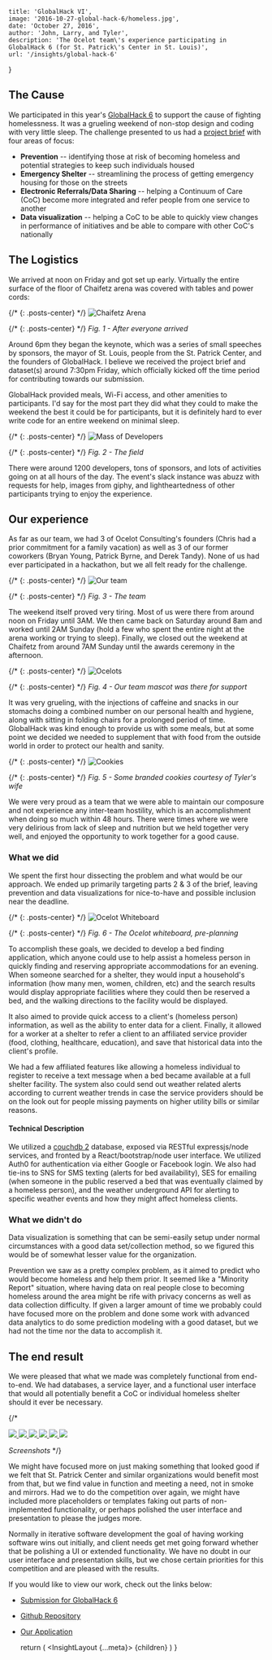 
    title: 'GlobalHack VI',
    image: '2016-10-27-global-hack-6/homeless.jpg',
    date: 'October 27, 2016',
    author: 'John, Larry, and Tyler',
    description: 'The Ocelot team\'s experience participating in GlobalHack 6 (for St. Patrick\'s Center in St. Louis)',
    url: '/insights/global-hack-6'
}

## The Cause

We participated in this year's [GlobalHack 6](https://globalhack.org/globalhack-vi/) to support the cause of fighting homelessness.  It was a grueling weekend of non-stop design and coding with very little sleep. The challenge presented to us had a [project brief](https://drive.google.com/drive/folders/0B2mfdDRureR9Yk8wSk9MX1ZCME0) with four areas of focus:

* **Prevention** -- identifying those at risk of becoming homeless and potential strategies to keep such individuals housed
* **Emergency Shelter** -- streamlining the process of getting emergency housing for those on the streets
* **Electronic Referrals/Data Sharing** -- helping a Continuum of Care (CoC) become more integrated and refer people from one service to another
* **Data visualization** -- helping a CoC to be able to quickly view changes in performance of initiatives and be able to compare with other CoC's nationally

## The Logistics

We arrived at noon on Friday and got set up early.  Virtually the entire surface of the floor of Chaifetz arena was covered with tables and power cords:

{/* {: .posts-center} */}
![Chaifetz Arena](/assets/insights/2016-10-27-global-hack-6/chaifetz.jpg)

{/* {: .posts-center} */}
*Fig. 1 - After everyone arrived*

Around 6pm they began the keynote, which was a series of small speeches by sponsors, the mayor of St. Louis, people from the St. Patrick Center, and the founders of GlobalHack. I believe we received the project brief and dataset(s) around 7:30pm Friday, which officially kicked off the time period for contributing towards our submission.

GlobalHack provided meals, Wi-Fi access, and other amenities to participants. I'd say for the most part they did what they could to make the weekend the best it could be for participants, but it is definitely hard to ever write code for an entire weekend on minimal sleep.

{/* {: .posts-center} */}
![Mass of Developers](/assets/insights/2016-10-27-global-hack-6/dev_mass.jpg)

{/* {: .posts-center} */}
*Fig. 2 - The field*

There were around 1200 developers, tons of sponsors, and lots of activities going on at all hours of the day. The event's slack instance was abuzz with requests for help, images from giphy, and lightheartedness of other participants trying to enjoy the experience.

## Our experience

As far as our team, we had 3 of Ocelot Consulting's founders (Chris had a prior commitment for a family vacation) as well as 3 of our former coworkers (Bryan Young, Patrick Byrne, and Derek Tandy). None of us had ever participated in a hackathon, but we all felt ready for the challenge.

{/* {: .posts-center} */}
![Our team](/assets/insights/2016-10-27-global-hack-6/team.jpg)

{/* {: .posts-center} */}
*Fig. 3 - The team*

The weekend itself proved very tiring. Most of us were there from around noon on Friday until 3AM. We then came back on Saturday around 8am and worked until 2AM Sunday (hold a few who spent the entire night at the arena working or trying to sleep). Finally, we closed out the weekend at Chaifetz from around 7AM Sunday until the awards ceremony in the afternoon.

{/* {: .posts-center} */}
![Ocelots](/assets/insights/2016-10-27-global-hack-6/ocelot.jpg)

{/* {: .posts-center} */}
*Fig. 4 - Our team mascot was there for support*

It was very grueling, with the injections of caffeine and snacks in our stomachs doing a combined number on our personal health and hygiene, along with sitting in folding chairs for a prolonged period of time. GlobalHack was kind enough to provide us with some meals, but at some point we decided we needed to supplement that with food from the outside world in order to protect our health and sanity.

{/* {: .posts-center} */}
![Cookies](/assets/insights/2016-10-27-global-hack-6/cookies.jpg)

{/* {: .posts-center} */}
*Fig. 5 - Some branded cookies courtesy of Tyler's wife*

We were very proud as a team that we were able to maintain our composure and not experience any inter-team hostility, which is an accomplishment when doing so much within 48 hours. There were times where we were very delirious from lack of sleep and nutrition but we held together very well, and enjoyed the opportunity to work together for a good cause.

### What we did

We spent the first hour dissecting the problem and what would be our approach. We ended up primarily targeting parts 2 & 3 of the brief, leaving prevention and data visualizations for nice-to-have and possible inclusion near the deadline.

{/* {: .posts-center} */}
![Ocelot Whiteboard](/assets/insights/2016-10-27-global-hack-6/whiteboard.jpg)

{/* {: .posts-center} */}
*Fig. 6 - The Ocelot whiteboard, pre-planning*

To accomplish these goals, we decided to develop a bed finding application, which anyone could use to help assist a homeless person in quickly finding and reserving appropriate accommodations for an evening. When someone searched for a shelter, they would input a household's information (how many men, women, children, etc) and the search results would display appropriate facilities where they could then be reserved a bed, and the walking directions to the facility would be displayed.

It also aimed to provide quick access to a client's (homeless person) information, as well as the ability to enter data for a client. Finally, it allowed for a worker at a shelter to refer a client to an affiliated service provider (food, clothing, healthcare, education), and save that historical data into the client's profile.

We had a few affiliated features like allowing a homeless individual to register to receive a text message when a bed became available at a full shelter facility. The system also could send out weather related alerts according to current weather trends in case the service providers should be on the look out for people missing payments on higher utility bills or similar reasons.

#### Technical Description

We utilized a [couchdb 2](http://couchdb.apache.org/) database, exposed via RESTful expressjs/node services, and fronted by a React/bootstrap/node user interface. We utilized Auth0 for authentication via either Google or Facebook login. We also had tie-ins to SNS for SMS texting (alerts for bed availability), SES for emailing (when someone in the public reserved a bed that was eventually claimed by a homeless person), and the weather underground API for alerting to specific weather events and how they might affect homeless clients.

### What we didn't do

Data visualization is something that can be semi-easily setup under normal circumstances with a good data set/collection method, so we figured this would be of somewhat lesser value for the organization.

Prevention we saw as a pretty complex problem, as it aimed to predict who would become homeless and help them prior. It seemed like a "Minority Report" situation, where having data on real people close to becoming homeless around the area might be rife with privacy concerns as well as data collection difficulty. If given a larger amount of time we probably could have focused more on the problem and done some work with advanced data analytics to do some prediction modeling with a good dataset, but we had not the time nor the data to accomplish it.

## The end result

We were pleased that what we made was completely functional from end-to-end. We had databases, a service layer, and a functional user interface that would all potentially benefit a CoC or individual homeless shelter should it ever be necessary.

{/* <div class='globalhack-screenshots'>
    <a href="/assets/insights/2016-10-27-global-hack-6/screenshots/home.png" data-lightbox="screenshots" data-title="Main Menu">
        <img src="/assets/insights/2016-10-27-global-hack-6/screenshots/home.png">
    </a>
    <a href="/assets/insights/2016-10-27-global-hack-6/screenshots/main_menu.png" data-lightbox="screenshots" data-title="Main Menu">
        <img src="/assets/insights/2016-10-27-global-hack-6/screenshots/main_menu.png">
    </a>
    <a href="/assets/insights/2016-10-27-global-hack-6/screenshots/find_beds.png" data-lightbox="screenshots" data-title="Main Menu">
        <img src="/assets/insights/2016-10-27-global-hack-6/screenshots/find_beds.png">
    </a>
    <a href="/assets/insights/2016-10-27-global-hack-6/screenshots/register.png" data-lightbox="screenshots" data-title="Main Menu">
        <img src="/assets/insights/2016-10-27-global-hack-6/screenshots/register.png">
    </a>
    <a href="/assets/insights/2016-10-27-global-hack-6/screenshots/client_history.png" data-lightbox="screenshots" data-title="Main Menu">
        <img src="/assets/insights/2016-10-27-global-hack-6/screenshots/client_history.png">
    </a>
    <a href="/assets/insights/2016-10-27-global-hack-6/screenshots/shelter.png" data-lightbox="screenshots" data-title="Main Menu">
        <img src="/assets/insights/2016-10-27-global-hack-6/screenshots/shelter.png">
    </a>
</div>

*Screenshots* */}

We might have focused more on just making something that looked good if we felt that St. Patrick Center and similar organizations would benefit most from that, but we find value in function and meeting a need, not in smoke and mirrors. Had we to do the competition over again, we might have included more placeholders or templates faking out parts of non-implemented functionality, or perhaps polished the user interface and presentation to please the judges more.

Normally in iterative software development the goal of having working software wins out initially, and client needs get met going forward whether that be polishing a UI or extended functionality. We have no doubt in our user interface and presentation skills, but we chose certain priorities for this competition and are pleased with the results.

If you would like to view our work, check out the links below:

* [Submission for GlobalHack 6](https://devpost.com/software/ocelot-consulting-s-global-hack-6-project)
* [Github Repository](https://github.com/ocelotconsulting/global-hack-6/tree/1.0)
* [Our Application](https://gh6.ocelotconsulting.com/)

    return (
        <InsightLayout {...meta}>
            {children}
        </InsightLayout>
    )
}
